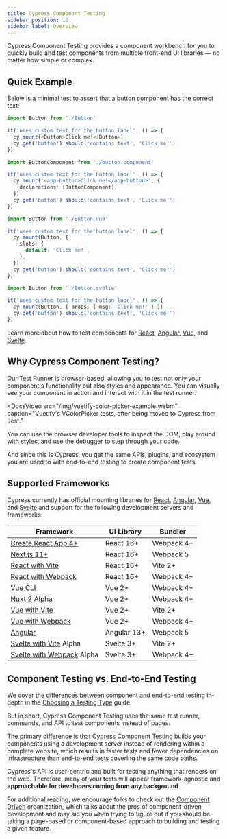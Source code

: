 ```yaml
---
title: Cypress Component Testing
sidebar_position: 10
sidebar_label: Overview
---
```


Cypress Component Testing provides a component workbench for you to quickly
build and test components from multiple front-end UI libraries — no matter how
simple or complex.

## Quick Example

Below is a minimal test to assert that a button component has the correct text:

<Tabs>
<TabItem value="React">

```ts
import Button from './Button'

it('uses custom text for the button label', () => {
  cy.mount(<Button>Click me!</Button>)
  cy.get('button').should('contains.text', 'Click me!')
})
```

</TabItem>
<TabItem value="Angular">

```ts
import ButtonComponent from './button.component'

it('uses custom text for the button label', () => {
  cy.mount('<app-button>Click me!</app-button>', {
    declarations: [ButtonComponent],
  })
  cy.get('button').should('contains.text', 'Click me!')
})
```

</TabItem>
<TabItem value="Vue">

```ts
import Button from './Button.vue'

it('uses custom text for the button label', () => {
  cy.mount(Button, {
    slots: {
      default: 'Click me!',
    },
  })
  cy.get('button').should('contains.text', 'Click me!')
})
```

</TabItem>
<TabItem value="Svelte">

```ts
import Button from './Button.svelte'

it('uses custom text for the button label', () => {
  cy.mount(Button, { props: { msg: 'Click me!' } })
  cy.get('button').should('contains.text', 'Click me!')
})
```

</TabItem>
</Tabs>

Learn more about how to test components for
[React](/guides/component-testing/react/overview),
[Angular](/guides/component-testing/angular/overview),
[Vue](/guides/component-testing/vue/overview), and
[Svelte](/guides/component-testing/svelte/overview).

## Why Cypress Component Testing?

Our Test Runner is browser-based, allowing you to test not only your component's
functionality but also styles and appearance. You can visually see your
component in action and interact with it in the test runner:

<DocsVideo
  src="/img/vuetify-color-picker-example.webm"
  caption="Vuetify's</a> VColorPicker tests, after being moved to Cypress from Jest."
></DocsVideo>

You can use the browser developer tools to inspect the DOM, play around with
styles, and use the debugger to step through your code.

And since this is Cypress, you get the same APIs, plugins, and ecosystem you are
used to with end-to-end testing to create component tests.

## Supported Frameworks

Cypress currently has official mounting libraries for
[React](/guides/component-testing/react/overview),
[Angular](/guides/component-testing/angular/overview),
[Vue](/guides/component-testing/vue/overview), and
[Svelte](/guides/component-testing/svelte/overview) and support for the
following development servers and frameworks:

| Framework                                                                                                             | UI Library  | Bundler    |
| --------------------------------------------------------------------------------------------------------------------- | ----------- | ---------- |
| [Create React App 4+](/guides/component-testing/react/overview#Create-React-App-CRA)                                  | React 16+   | Webpack 4+ |
| [Next.js 11+](/guides/component-testing/react/overview#Next-js)                                                       | React 16+   | Webpack 5  |
| [React with Vite](/guides/component-testing/react/overview#React-with-Vite)                                           | React 16+   | Vite 2+    |
| [React with Webpack](/guides/component-testing/react/overview#React-with-Webpack)                                     | React 16+   | Webpack 4+ |
| [Vue CLI](/guides/component-testing/vue/overview#Vue-CLI)                                                             | Vue 2+      | Webpack 4+ |
| [Nuxt 2](/guides/component-testing/vue/overview#Nuxt) <Badge type="info">Alpha</Badge>                                | Vue 2+      | Webpack 4+ |
| [Vue with Vite](/guides/component-testing/vue/overview#Vue-with-Vite)                                                 | Vue 2+      | Vite 2+    |
| [Vue with Webpack](/guides/component-testing/vue/overview#Vue-with-Webpack)                                           | Vue 2+      | Webpack 4+ |
| [Angular](/guides/component-testing/angular/overview#Framework-Configuration)                                         | Angular 13+ | Webpack 5  |
| [Svelte with Vite](/guides/component-testing/svelte/overview#Svelte-with-Vite) <Badge type="info">Alpha</Badge>       | Svelte 3+   | Vite 2+    |
| [Svelte with Webpack](/guides/component-testing/svelte/overview#Svelte-with-Webpack) <Badge type="info">Alpha</Badge> | Svelte 3+   | Webpack 4+ |

## Component Testing vs. End-to-End Testing

We cover the differences between component and end-to-end testing in-depth in
the [Choosing a Testing Type](/guides/core-concepts/testing-types) guide.

But in short, Cypress Component Testing uses the same test runner, commands, and
API to test components instead of pages.

The primary difference is that Cypress Component Testing builds your components
using a development server instead of rendering within a complete website, which
results in faster tests and fewer dependencies on infrastructure than end-to-end
tests covering the same code paths.

Cypress's API is user-centric and built for testing anything that renders on the
web. Therefore, many of your tests will appear framework-agnostic and
**approachable for developers coming from any background**.

For additional reading, we encourage folks to check out the
[Component Driven](https://componentdriven.org) organization, which talks about
the pros of component-driven development and may aid you when trying to figure
out if you should be taking a page-based or component-based approach to building
and testing a given feature.
